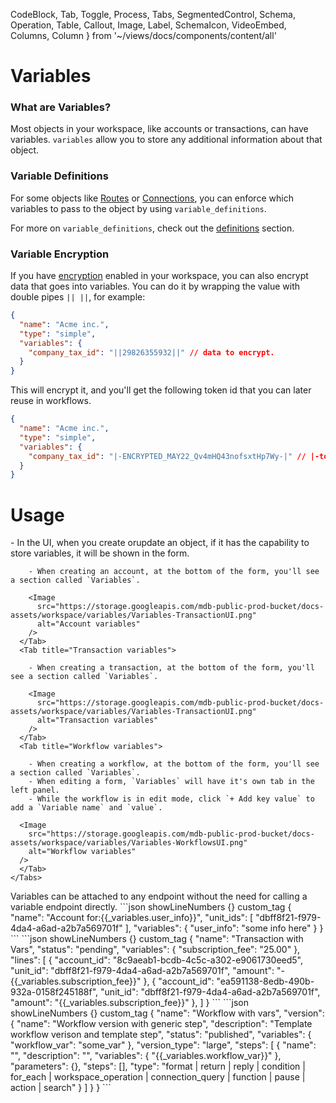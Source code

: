   CodeBlock,
  Tab,
  Toggle,
  Process,
  Tabs,
  SegmentedControl,
  Schema,
  Operation,
  Table,
  Callout,
  Image,
  Label,
  SchemaIcon,
  VideoEmbed,
  Columns,
  Column
} from '~/views/docs/components/content/all'

# Variables

### What are Variables?

Most objects in your workspace, like accounts or transactions, can have variables. `variables` allow you to store any additional information about that object.

### Variable Definitions

For some objects like [Routes](/docs/workspace/routes) or [Connections](/docs/workspace/routes), you can enforce which variables to pass to the object by using `variable_definitions`.

For more on `variable_definitions`, check out the [definitions](/docs/workspace/definitions) section.

### Variable Encryption

If you have [encryption](/docs/workspace/encryption) enabled in your workspace, you can also encrypt data that goes into variables. You can do it by wrapping the value with double pipes `|| ||`, for example:

```json {5}
{
  "name": "Acme inc.",
  "type": "simple",
  "variables": {
    "company_tax_id": "||29826355932||" // data to encrypt.
  }
}
```

This will encrypt it, and you'll get the following token id that you can later reuse in workflows.

```json {5}
{
  "name": "Acme inc.",
  "type": "simple",
  "variables": {
    "company_tax_id": "|-ENCRYPTED_MAY22_Qv4mHQ43nofsxtHp7Wy-|" // |-token_id-|
  }
}
```

# Usage

<Tabs width="min">
  <Tab title="UI">
    - In the UI, when you create orupdate an object, if it has the capability to store variables, it will be shown in the form.
    <Tabs bordered padded={false} size="sm" background_color="#F6F6F6" width="min">
      <Tab title="Account variables">
        
        - When creating an account, at the bottom of the form, you'll see a section called `Variables`.
        
        <Image
          src="https://storage.googleapis.com/mdb-public-prod-bucket/docs-assets/workspace/variables/Variables-TransactionUI.png"
          alt="Account variables"
        />
      </Tab>
      <Tab title="Transaction variables">
        
        - When creating a transaction, at the bottom of the form, you'll see a section called `Variables`.
        
        <Image
          src="https://storage.googleapis.com/mdb-public-prod-bucket/docs-assets/workspace/variables/Variables-TransactionUI.png"
          alt="Transaction variables"
        />
      </Tab>
      <Tab title="Workflow variables">

        - When creating a workflow, at the bottom of the form, you'll see a section called `Variables`.
        - When editing a form, `Variables` will have it's own tab in the left panel.
        - While the workflow is in edit mode, click `+ Add key value` to add a `Variable name` and `value`.
      
      <Image
        src="https://storage.googleapis.com/mdb-public-prod-bucket/docs-assets/workspace/variables/Variables-WorkflowsUI.png"
        alt="Workflow variables"
      />
      </Tab>
    </Tabs>
  </Tab>
  <Tab title="API">
    Variables can be attached to any endpoint without the need for calling a variable endpoint directly.
    <Tabs bordered padded={false} size="sm" background_color="#F6F6F6" width="min">
      <Tab title="Account variables">
        ```json showLineNumbers {} custom_tag
        {
          "name": "Account for:{{_variables.user_info}}",
          "unit_ids": [
              "dbff8f21-f979-4da4-a6ad-a2b7a569701f"
          ],
          "variables": {
              "user_info": "some info here"
          }
        }
        ```
      </Tab>
        <Tab title="Transaction variables">
      ```json showLineNumbers {} custom_tag
      {
        "name": "Transaction with Vars",
        "status": "pending",
        "variables": {
            "subscription_fee": "25.00"
        },
        "lines": [
            {
                "account_id": "8c9aeab1-bcdb-4c5c-a302-e9061730eed5",
                "unit_id": "dbff8f21-f979-4da4-a6ad-a2b7a569701f",
                "amount": "-{{_variables.subscription_fee}}"
            },
            {
                "account_id": "ea591138-8edb-490b-932a-0158f245188f",
                "unit_id": "dbff8f21-f979-4da4-a6ad-a2b7a569701f",
                "amount": "{{_variables.subscription_fee}}"
            },
        ]
      }
      ```
      </Tab>
      <Tab title="Workflow variables">
      ```json showLineNumbers {} custom_tag
      {
        "name": "Workflow with vars",
        "version": {
            "name": "Workflow version with generic step",
            "description": "Template workflow verison and template step",
            "status": "published",
            "variables": {
                "workflow_var": "some_var"
            },
            "version_type": "large",
            "steps": [
                {
                    "name": "",
                    "description": "",
                    "variables": {
                      "{{_variables.workflow_var}}"
                    },
                    "parameters": {},
                    "steps": [],
                    "type": "format | return | reply | condition | for_each | workspace_operation | connection_query | function | pause | action | search"
                }
            ]
        }
      }
      ```
      </Tab>
    </Tabs>
  </Tab>
</Tabs>


